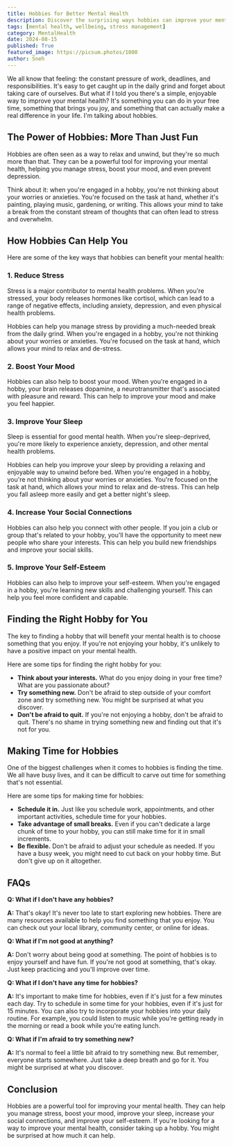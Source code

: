 ```yaml
---
title: Hobbies for Better Mental Health
description: Discover the surprising ways hobbies can improve your mental health. Learn how engaging in activities you enjoy can reduce stress, boost your mood, improve sleep, and even prevent depression.
tags: [mental health, wellbeing, stress management]
category: MentalHealth
date: 2024-08-15
published: True
featured_image: https://picsum.photos/1080
author: Sneh
---
```



We all know that feeling: the constant pressure of work, deadlines, and responsibilities. It's easy to get caught up in the daily grind and forget about taking care of ourselves. But what if I told you there's a simple, enjoyable way to improve your mental health? It's something you can do in your free time, something that brings you joy, and something that can actually make a real difference in your life. I'm talking about hobbies.

## The Power of Hobbies: More Than Just Fun

Hobbies are often seen as a way to relax and unwind, but they're so much more than that. They can be a powerful tool for improving your mental health, helping you manage stress, boost your mood, and even prevent depression.

Think about it: when you're engaged in a hobby, you're not thinking about your worries or anxieties. You're focused on the task at hand, whether it's painting, playing music, gardening, or writing. This allows your mind to take a break from the constant stream of thoughts that can often lead to stress and overwhelm.

## How Hobbies Can Help You

Here are some of the key ways that hobbies can benefit your mental health:

### 1. Reduce Stress

Stress is a major contributor to mental health problems. When you're stressed, your body releases hormones like cortisol, which can lead to a range of negative effects, including anxiety, depression, and even physical health problems.

Hobbies can help you manage stress by providing a much-needed break from the daily grind. When you're engaged in a hobby, you're not thinking about your worries or anxieties. You're focused on the task at hand, which allows your mind to relax and de-stress.

### 2. Boost Your Mood

Hobbies can also help to boost your mood. When you're engaged in a hobby, your brain releases dopamine, a neurotransmitter that's associated with pleasure and reward. This can help to improve your mood and make you feel happier.

### 3. Improve Your Sleep

Sleep is essential for good mental health. When you're sleep-deprived, you're more likely to experience anxiety, depression, and other mental health problems.

Hobbies can help you improve your sleep by providing a relaxing and enjoyable way to unwind before bed. When you're engaged in a hobby, you're not thinking about your worries or anxieties. You're focused on the task at hand, which allows your mind to relax and de-stress. This can help you fall asleep more easily and get a better night's sleep.

### 4. Increase Your Social Connections

Hobbies can also help you connect with other people. If you join a club or group that's related to your hobby, you'll have the opportunity to meet new people who share your interests. This can help you build new friendships and improve your social skills.

### 5. Improve Your Self-Esteem

Hobbies can also help to improve your self-esteem. When you're engaged in a hobby, you're learning new skills and challenging yourself. This can help you feel more confident and capable.

## Finding the Right Hobby for You

The key to finding a hobby that will benefit your mental health is to choose something that you enjoy. If you're not enjoying your hobby, it's unlikely to have a positive impact on your mental health.

Here are some tips for finding the right hobby for you:

* **Think about your interests.** What do you enjoy doing in your free time? What are you passionate about?
* **Try something new.** Don't be afraid to step outside of your comfort zone and try something new. You might be surprised at what you discover.
* **Don't be afraid to quit.** If you're not enjoying a hobby, don't be afraid to quit. There's no shame in trying something new and finding out that it's not for you.

## Making Time for Hobbies

One of the biggest challenges when it comes to hobbies is finding the time. We all have busy lives, and it can be difficult to carve out time for something that's not essential.

Here are some tips for making time for hobbies:

* **Schedule it in.** Just like you schedule work, appointments, and other important activities, schedule time for your hobbies.
* **Take advantage of small breaks.** Even if you can't dedicate a large chunk of time to your hobby, you can still make time for it in small increments.
* **Be flexible.** Don't be afraid to adjust your schedule as needed. If you have a busy week, you might need to cut back on your hobby time. But don't give up on it altogether.

## FAQs

**Q: What if I don't have any hobbies?**

**A:** That's okay! It's never too late to start exploring new hobbies. There are many resources available to help you find something that you enjoy. You can check out your local library, community center, or online for ideas.

**Q: What if I'm not good at anything?**

**A:** Don't worry about being good at something. The point of hobbies is to enjoy yourself and have fun. If you're not good at something, that's okay. Just keep practicing and you'll improve over time.

**Q: What if I don't have any time for hobbies?**

**A:** It's important to make time for hobbies, even if it's just for a few minutes each day. Try to schedule in some time for your hobbies, even if it's just for 15 minutes. You can also try to incorporate your hobbies into your daily routine. For example, you could listen to music while you're getting ready in the morning or read a book while you're eating lunch.

**Q: What if I'm afraid to try something new?**

**A:** It's normal to feel a little bit afraid to try something new. But remember, everyone starts somewhere. Just take a deep breath and go for it. You might be surprised at what you discover.

## Conclusion

Hobbies are a powerful tool for improving your mental health. They can help you manage stress, boost your mood, improve your sleep, increase your social connections, and improve your self-esteem. If you're looking for a way to improve your mental health, consider taking up a hobby. You might be surprised at how much it can help.
